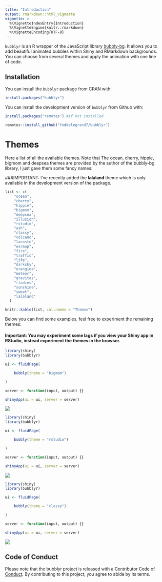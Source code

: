 ---
title: "Introduction"
output: rmarkdown::html_vignette
vignette: >
  %\VignetteIndexEntry{Introduction}
  %\VignetteEngine{knitr::rmarkdown}
  %\VignetteEncoding{UTF-8}
---



`bubblyr` is an R wrapper of the JavaScript library [bubbly-bg](https://github.com/tipsy/bubbly-bg). It allows you to add beautiful animated bubbles within Shiny and RMarkdown backgrounds. You can choose from several themes and apply the animation with one line of code. 


## Installation

You can install the `bubblyr` package from CRAN with: 

```{r, eval=FALSE}

install.packages("bubblyr")

```


You can install the development version of `bubblyr` from Github with: 

```{r, eval=FALSE}

install.packages("remotes") #if not installed

remotes::install_github("feddelegrand7/bubblyr")

```




# Themes

Here a list of all the available themes. Note that The ocean, cherry, hippie, bigmom and deepsea themes are provided by the author of the bubbly-bg library, I just gave them some fancy names: 

###IMPORTANT: I've recently added the __lalaland__ theme which is only available in the development version of the package. 


```{r, echo=FALSE}
list <- c(
    "ocean",
    "cherry",
    "hippie",
    "bigmom",
    "deepsea",
    "illusion",
    "rstudio",
    "ash",
    "classy",
    "volcano",
    "lacoste",
    "warmup",
    "fire",
    "traffic",
    "life",
    "darksky",
    "orangina",
    "meteor", 
    "gravitas",
    "rladies",
    "sunshine",
    "sweet", 
    "lalaland"
  )

knitr::kable(list, col.names = "Themes")
```

Below you can find some examples, feel free to experiment the remaining themes: 

#### Important: You may experiment some lags if you view your Shiny app in RStudio, instead experiment the themes in the browser. 




```{r, eval=FALSE}
library(shiny)
library(bubblyr)

ui <- fluidPage(

    bubbly(theme = "bigmom")

)

server <- function(input, output) {}

shinyApp(ui = ui, server = server)

```

![](../man/figures/bigmom.gif)


```{r, eval=FALSE}
library(shiny)
library(bubblyr)

ui <- fluidPage(

    bubbly(theme = "rstudio")

)

server <- function(input, output) {}

shinyApp(ui = ui, server = server)

```


![](../man/figures/rstudio.gif)

```{r, eval=FALSE}
library(shiny)
library(bubblyr)

ui <- fluidPage(

    bubbly(theme = "classy")

)

server <- function(input, output) {}

shinyApp(ui = ui, server = server)

```


![](../man/figures/classy.gif)




## Code of Conduct

Please note that the bubblyr project is released with a [Contributor Code of Conduct](https://contributor-covenant.org/version/2/0/CODE_OF_CONDUCT.html). By contributing to this project, you agree to abide by its terms.








